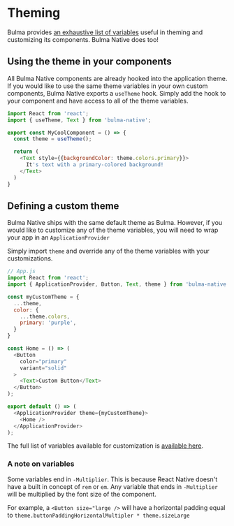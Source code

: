 
<Meta title="Overview/Theming" />

# Theming

Bulma provides [an exhaustive list of variables](https://bulma.io/documentation/customize/variables/) 
useful in theming and customizing its components. Bulma Native does too!

## Using the theme in your components

All Bulma Native components are already hooked into the application theme. If you would like to 
use the same theme variables in your own custom components, Bulma Native exports a `useTheme` hook.
Simply add the hook to your component and have access to all of the theme variables.

```js
import React from 'react';
import { useTheme, Text } from 'bulma-native';

export const MyCoolComponent = () => {
  const theme = useTheme();

  return (
    <Text style={{backgroundColor: theme.colors.primary}}>
      It's text with a primary-colored background!
    </Text>
  )
}
```

## Defining a custom theme

Bulma Native ships with the same default theme as Bulma. However, if you would like to customize any of 
the theme variables, you will need to wrap your app in an `ApplicationProvider`

Simply import `theme` and override any of the theme variables with your customizations.

<Story id="customization-theming--basic" />

```js
// App.js
import React from 'react';
import { ApplicationProvider, Button, Text, theme } from 'bulma-native';

const myCustomTheme = {
  ...theme,
  color: {
    ...theme.colors,
    primary: 'purple',
  }
}

const Home = () => (
  <Button
    color="primary"
    variant="solid"
  >
    <Text>Custom Button</Text>
  </Button>
);

export default () => (
  <ApplicationProvider theme={myCustomTheme}>
    <Home />
  </ApplicationProvider>
);
```

The full list of variables available for customization is 
[available here](https://github.com/jessicarobins/bulma-native/blob/master/src/theme/variables.ts).

### A note on variables
Some variables end in `-Multiplier`. This is because React Native doesn't have a built in concept of 
`rem` or `em`. Any variable that ends in `-Multiplier` will be multiplied by the font size of the 
component.

For example, a `<Button size="large />` will have a horizontal padding equal to 
`theme.buttonPaddingHorizontalMultipler * theme.sizeLarge`